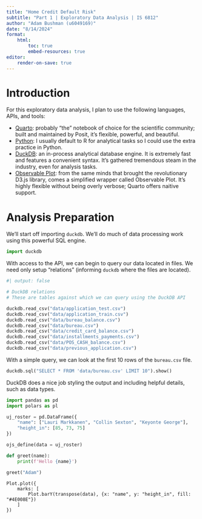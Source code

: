 ```yaml
---
title: "Home Credit Default Risk"
subtitle: "Part 1 | Exploratory Data Analysis | IS 6812"
author: "Adam Bushman (u6049169)"
date: "8/14/2024"
format: 
    html:
        toc: true
        embed-resources: true
editor:
    render-on-save: true
---
```


# Introduction

For this exploratory data analysis, I plan to use the following languages, APIs, and tools:

*   [Quarto](https://quarto.org/): probably "the" notebook of choice for the scientific community; built and maintained by Posit, it's flexible, powerful, and beautiful.
*   [Python](https://www.python.org/): I usually default to R for analytical tasks so I could use the extra practice in Python.
*   [DuckDB](https://duckdb.org/): an in-process analytical database engine. It is extremely fast and features a convenient syntax. It's gathered tremendous steam in the industry, even for analysis tasks.
*   [Observable Plot](https://observablehq.com/plot/): from the same minds that brought the revolutionary D3.js library, comes a simplified wrapper called Observable Plot. It's highly flexible without being overly verbose; Quarto offers naitive support.

# Analysis Preparation

We'll start off importing `duckdb`. We'll do much of data processing work using this powerful SQL engine.

```python

import duckdb

```

With access to the API, we can begin to query our data located in files. We need only setup "relations" (informing `duckdb` where the files are located).

```python
#| output: false

# DuckDB relations
# These are tables against which we can query using the DuckDB API

duckdb.read_csv("data/application_test.csv")
duckdb.read_csv("data/application_train.csv")
duckdb.read_csv("data/bureau_balance.csv")
duckdb.read_csv("data/bureau.csv")
duckdb.read_csv("data/credit_card_balance.csv")
duckdb.read_csv("data/installments_payments.csv")
duckdb.read_csv("data/POS_CASH_balance.csv")
duckdb.read_csv("data/previous_application.csv")

```

With a simple query, we can look at the first 10 rows of the `bureau.csv` file.

```python

duckdb.sql("SELECT * FROM 'data/bureau.csv' LIMIT 10").show()

```

DuckDB does a nice job styling the output and including helpful details, such as data types.


```python

import pandas as pd
import polars as pl

```

```python

uj_roster = pd.DataFrame({
    "name": ["Lauri Markkanen", "Collin Sexton", "Keyonte George"], 
    "height_in": [85, 73, 75]
})

ojs_define(data = uj_roster)
```

```python
def greet(name):
    print(f'Hello {name}')

greet("Adam")

```

```ojs

Plot.plot({
    marks: [
        Plot.barY(transpose(data), {x: "name", y: "height_in", fill: "#4E008E"})
    ]
})

```